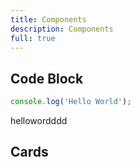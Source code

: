 ```yaml
---
title: Components
description: Components
full: true
---
```


## Code Block

```js
console.log('Hello World');
```

hellowordddd

## Cards

<Cards>
  <Card title="Learn more about Next.js" href="https://nextjs.org/docs" />
  <Card
    title="Learn more about Next Docs"
    href="https://next-docs-zeta.vercel.app"
  />
</Cards>
